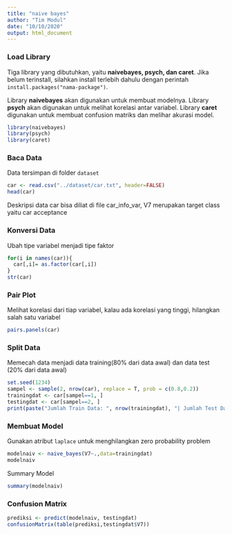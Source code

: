 ```yaml
---
title: "naive bayes"
author: "Tim Modul"
date: "10/10/2020"
output: html_document
---
```


### Load Library
Tiga library yang dibutuhkan, yaitu **naivebayes, psych, dan caret**. Jika belum terinstall, silahkan install terlebih dahulu dengan perintah `install.packages("nama-package")`.

Library **naivebayes** akan digunakan untuk membuat modelnya. Library **psych** akan digunakan untuk melihat korelasi antar variabel. Library **caret** digunakan untuk membuat confusion matriks dan melihar akurasi model.

```r
library(naivebayes)
library(psych)
library(caret)
```


### Baca Data
Data tersimpan di folder `dataset`
```r
car <- read.csv("../dataset/car.txt", header=FALSE)
head(car)
```

Deskripsi data car bisa diliat di file car_info_var, V7 merupakan target class yaitu car acceptance

### Konversi Data
Ubah tipe variabel menjadi tipe faktor
```r
for(i in names(car)){
  car[,i]= as.factor(car[,i])
}
str(car)
```

### Pair Plot
Melihat korelasi dari tiap variabel, kalau ada korelasi yang tinggi, hilangkan salah satu variabel
```r
pairs.panels(car)
```

### Split Data
Memecah data menjadi data training(80% dari data awal) dan data test (20% dari data awal)
```r
set.seed(1234)
sampel <- sample(2, nrow(car), replace = T, prob = c(0.8,0.2))
trainingdat <- car[sampel==1, ]
testingdat <- car[sampel==2, ]
print(paste("Jumlah Train Data: ", nrow(trainingdat), "| Jumlah Test Data: ", nrow(testingdat)))
```

### Membuat Model
Gunakan atribut `laplace` untuk menghilangkan zero probability problem
```r
modelnaiv <- naive_bayes(V7~.,data=trainingdat)
modelnaiv
```
Summary Model
```r
summary(modelnaiv)
```

### Confusion Matrix
```r
prediksi <- predict(modelnaiv, testingdat)
confusionMatrix(table(prediksi,testingdat$V7))
```

